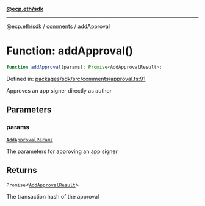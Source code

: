 [**@ecp.eth/sdk**](../../index.mdx)

***

[@ecp.eth/sdk](/sdk-reference/index.mdx) / [comments](/sdk-reference/comments/index.mdx) / addApproval

# Function: addApproval()

```ts
function addApproval(params): Promise<AddApprovalResult>;
```

Defined in: [packages/sdk/src/comments/approval.ts:91](https://github.com/ecp-eth/comments-monorepo/blob/main/packages/sdk/src/comments/approval.ts#L91)

Approves an app signer directly as author

## Parameters

### params

[`AddApprovalParams`](/sdk-reference/comments/type-aliases/AddApprovalParams.mdx)

The parameters for approving an app signer

## Returns

`Promise`\<[`AddApprovalResult`](/sdk-reference/comments/type-aliases/AddApprovalResult.mdx)\>

The transaction hash of the approval
